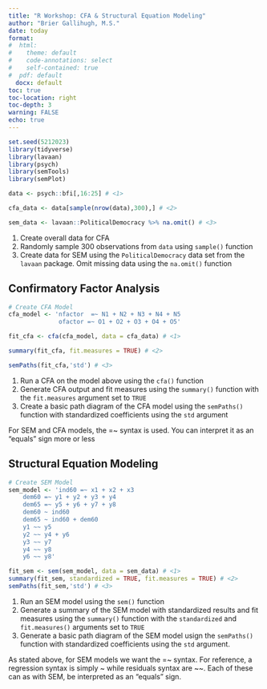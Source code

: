 ```yaml
---
title: "R Workshop: CFA & Structural Equation Modeling"
author: "Brier Gallihugh, M.S."
date: today
format:
#  html:
#    theme: default
#    code-annotations: select
#    self-contained: true
#  pdf: default
  docx: default
toc: true
toc-location: right
toc-depth: 3
warning: FALSE
echo: true
---
```


```r
set.seed(5212023)
library(tidyverse)
library(lavaan)
library(psych)
library(semTools)
library(semPlot)

data <- psych::bfi[,16:25] # <1>

cfa_data <- data[sample(nrow(data),300),] # <2>

sem_data <- lavaan::PoliticalDemocracy %>% na.omit() # <3>
```
1. Create overall data for CFA
2. Randomly sample 300 observations from `data` using `sample()` function
3. Create data for SEM using the `PoliticalDemocracy` data set from the `lavaan` package. Omit missing data using the `na.omit()` function

## Confirmatory Factor Analysis

```r
# Create CFA Model
cfa_model <- 'nfactor  =~ N1 + N2 + N3 + N4 + N5
              ofactor =~ O1 + O2 + O3 + O4 + O5'

fit_cfa <- cfa(cfa_model, data = cfa_data) # <1>

summary(fit_cfa, fit.measures = TRUE) # <2>

semPaths(fit_cfa,'std') # <3>
```
1. Run a CFA on the model above using the `cfa()` function
2. Generate CFA output and fit measures using the `summary()` function with the `fit.measures` argument set to `TRUE`
3. Create a basic path diagram of the CFA model using the `semPaths()` function with standardized coefficients using the `std` argument

:::{.callout-tip}
For SEM and CFA models, the =~ syntax is used. You can interpret it as an "equals" sign more or less
:::

## Structural Equation Modeling

```r
# Create SEM Model
sem_model <- 'ind60 =~ x1 + x2 + x3
    dem60 =~ y1 + y2 + y3 + y4
    dem65 =~ y5 + y6 + y7 + y8
    dem60 ~ ind60
    dem65 ~ ind60 + dem60
    y1 ~~ y5
    y2 ~~ y4 + y6
    y3 ~~ y7
    y4 ~~ y8
    y6 ~~ y8'

fit_sem <- sem(sem_model, data = sem_data) # <1>
summary(fit_sem, standardized = TRUE, fit.measures = TRUE) # <2>
semPaths(fit_sem,'std') # <3>
```
1. Run an SEM model using the `sem()` function
2. Generate a summary of the SEM model with standardized results and fit measures using the `summary()` function with the `standardized` and `fit.measures()` arguments set to `TRUE`
3. Generate a basic path diagram of the SEM model usign the `semPaths()` function with standardized coefficients using the `std` argument.

:::{.callout-tip}
As stated above, for SEM models we want the =~ syntax. For reference, a regression syntax is simply ~ while residuals syntax are ~~. Each of these can as with SEM, be interpreted as an "equals" sign.
:::